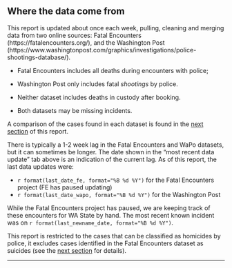 ## Where the data come from

This report is updated about once each week, pulling, cleaning and merging data from two online sources:   Fatal Encounters (https://fatalencounters.org/), and the Washington Post (https://www.washingtonpost.com/graphics/investigations/police-shootings-database/).  

* Fatal Encounters includes all deaths during encounters with police; 

* Washington Post only includes fatal *shootings* by police.  

* Neither dataset includes deaths in custody after booking. 

* Both datasets may be missing incidents.

A comparison of the cases found in each dataset is found in the [next section](#dataset-differences) of this report.

There is typically a 1-2 week lag in the Fatal Encounters and WaPo datasets, but it can sometimes be longer.  The date shown in the "most recent data update" tab above is an indication of the current lag.  As of this report, the last data updates were:


* `r format(last_date_fe, format="%B %d %Y")` for the Fatal Encounters project (FE has paused updating)
* `r format(last_date_wapo, format="%B %d %Y")` for the Washington Post

While the Fatal Encounters project has paused, we are keeping track of these encounters for WA State by hand.  The most recent known incident was on
`r format(last_newname_date, format="%B %d %Y")`.

This report is restricted to the cases that can be classified as homicides by police, it excludes cases identified in the Fatal Encounters dataset as suicides (see the [next section](#dataset-differences) for details).

___

